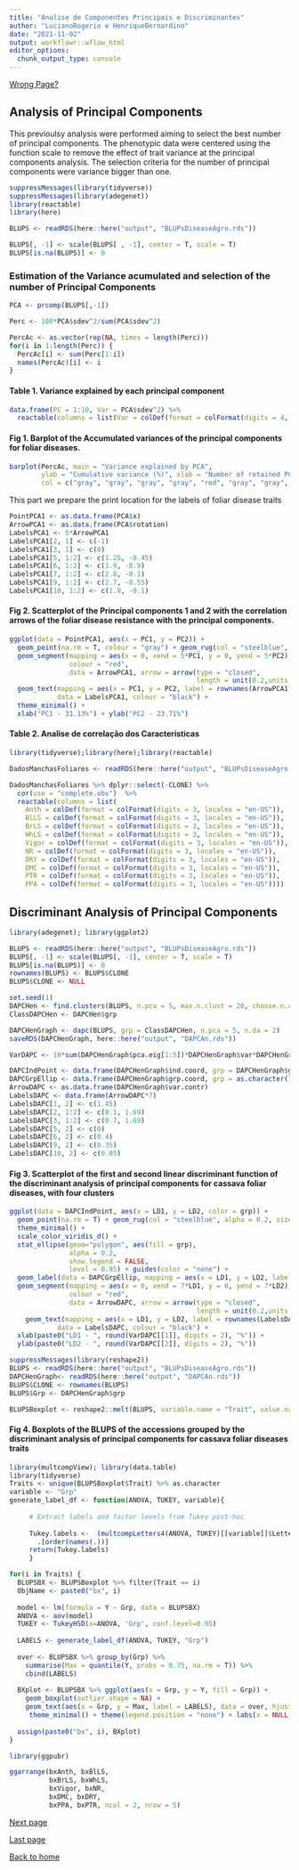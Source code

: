 ```yaml
---
title: "Analise de Componentes Principais e Discriminantes"
author: "LucianoRogerio e HenriqueBernardino"
date: "2021-11-02"
output: workflowr::wflow_html
editor_options:
  chunk_output_type: console
---
```




[Wrong Page?](index.html)

## Analysis of Principal Components

This previoulsy analysis were performed aiming to select the best number of principal components.
The phenotypic data were centered using the function scale to remove the effect of trait variance at the principal components analysis.
The selection criteria for the number of principal components were variance bigger than one.

```r
suppressMessages(library(tidyverse))
suppressMessages(library(adegenet))
library(reactable)
library(here)

BLUPS <- readRDS(here::here("output", "BLUPsDiseaseAgro.rds"))

BLUPS[, -1] <- scale(BLUPS[ , -1], center = T, scale = T)
BLUPS[is.na(BLUPS)] <- 0
```


### Estimation of the Variance acumulated and selection of the number of Principal Components

```r
PCA <- prcomp(BLUPS[,-1])

Perc <- 100*PCA$sdev^2/sum(PCA$sdev^2)

PercAc <- as.vector(rep(NA, times = length(Perc)))
for(i in 1:length(Perc)) {
  PercAc[i] <- sum(Perc[1:i])
  names(PercAc)[i] <- i
}
```

#### Table 1. Variance explained by each principal component
```r
data.frame(PC = 1:10, Var = PCA$sdev^2) %>%
  reactable(columns = list(Var = colDef(format = colFormat(digits = 4, locales = "en-US"))))
```

#### Fig 1. Barplot of the Accumulated variances of the principal components for foliar diseases.
```r
barplot(PercAc, main = "Variance explained by PCA",
        ylab = "Cumulative variance (%)", xlab = "Number of retained PCs",
        col = c("gray", "gray", "gray", "gray", "red", "gray", "gray", "gray", "gray", "gray"))
```

This part we prepare the print location for the labels of foliar disease traits

```r
PointPCA1 <- as.data.frame(PCA$x)
ArrowPCA1 <- as.data.frame(PCA$rotation)
LabelsPCA1 <- 5*ArrowPCA1
LabelsPCA1[2, 1] <- c(-1)
LabelsPCA1[3, 1] <- c(0)
LabelsPCA1[5, 1:2] <- c(1.25, -0.45)
LabelsPCA1[6, 1:2] <- c(1.9, -0.9)
LabelsPCA1[7, 1:2] <- c(2.8, -0.1)
LabelsPCA1[9, 1:2] <- c(2.7, -0.55)
LabelsPCA1[10, 1:2] <- c(1.9, -0.1)
```

#### Fig 2. Scatterplot of the Principal components 1 and 2 with the correlation arrows of the foliar disease resistance with the principal components.
```r
ggplot(data = PointPCA1, aes(x = PC1, y = PC2)) +
  geom_point(na.rm = T, colour = "gray") + geom_rug(col = "steelblue", alpha = 0.2, size = 1.5) +
  geom_segment(mapping = aes(x = 0, xend = 5*PC1, y = 0, yend = 5*PC2),
               colour = "red",
               data = ArrowPCA1, arrow = arrow(type = "closed",
                                               length = unit(0.2,units = "cm"))) +
  geom_text(mapping = aes(x = PC1, y = PC2, label = rownames(ArrowPCA1)),
            data = LabelsPCA1, colour = "black") + 
  theme_minimal() +
  xlab("PC1 - 31.13%") + ylab("PC2 - 23.71%")
```

#### Table 2. Analise de correlação dos Caracteristicas 
```r
library(tidyverse);library(here);library(reactable)

DadosManchasFoliares <- readRDS(here::here("output", "BLUPsDiseaseAgro.rds"))

DadosManchasFoliares %>% dplyr::select(-CLONE) %>% 
  cor(use = "complete.obs")  %>%
  reactable(columns = list(
    Anth = colDef(format = colFormat(digits = 3, locales = "en-US")),
    BlLS = colDef(format = colFormat(digits = 3, locales = "en-US")),
    BrLS = colDef(format = colFormat(digits = 3, locales = "en-US")),
    WhLS = colDef(format = colFormat(digits = 3, locales = "en-US")),
    Vigor = colDef(format = colFormat(digits = 3, locales = "en-US")),
    NR = colDef(format = colFormat(digits = 3, locales = "en-US")),
    DRY = colDef(format = colFormat(digits = 3, locales = "en-US")),
    DMC = colDef(format = colFormat(digits = 3, locales = "en-US")),
    PTR = colDef(format = colFormat(digits = 3, locales = "en-US")),
    PPA = colDef(format = colFormat(digits = 3, locales = "en-US"))))
```

## Discriminant Analysis of Principal Components

```r
library(adegenet); library(ggplot2)

BLUPS <- readRDS(here::here("output", "BLUPsDiseaseAgro.rds"))
BLUPS[, -1] <- scale(BLUPS[, -1], center = T, scale = T)
BLUPS[is.na(BLUPS)] <- 0
rownames(BLUPS) <- BLUPS$CLONE
BLUPS$CLONE <- NULL

set.seed(1)
DAPCHen <- find.clusters(BLUPS, n.pca = 5, max.n.clust = 20, choose.n.clust = FALSE, criterion = "diffNgroup")
ClassDAPCHen <- DAPCHen$grp

DAPCHenGraph <- dapc(BLUPS, grp = ClassDAPCHen, n.pca = 5, n.da = 2)
saveRDS(DAPCHenGraph, here::here("output", "DAPCAn.rds"))

VarDAPC <- 10*sum(DAPCHenGraph$pca.eig[1:5])*DAPCHenGraph$var*DAPCHenGraph$eig/sum(DAPCHenGraph$eig)

DAPCIndPoint <- data.frame(DAPCHenGraph$ind.coord, grp = DAPCHenGraph$grp)
DAPCGrpEllip <- data.frame(DAPCHenGraph$grp.coord, grp = as.character(1:3))
ArrowDAPC <- as.data.frame(DAPCHenGraph$var.contr)
LabelsDAPC <- data.frame(ArrowDAPC*7)
LabelsDAPC[1, 2] <- c(1.45)
LabelsDAPC[2, 1:2] <- c(0.1, 1.69)
LabelsDAPC[3, 1:2] <- c(0.7, 1.69)
LabelsDAPC[5, 2] <- c(0)
LabelsDAPC[6, 2] <- c(0.4)
LabelsDAPC[9, 2] <- c(0.35)
LabelsDAPC[10, 2] <- c(0.05)
```

#### Fig 3. Scatterplot of the first and second linear discriminant function of the discriminant analysis of principal components for cassava foliar diseases, with four clusters
```r
ggplot(data = DAPCIndPoint, aes(x = LD1, y = LD2, color = grp)) +
  geom_point(na.rm = T) + geom_rug(col = "steelblue", alpha = 0.2, size = 1.5) +
  theme_minimal() +
  scale_color_viridis_d() +
  stat_ellipse(geom="polygon", aes(fill = grp), 
               alpha = 0.2, 
               show.legend = FALSE, 
               level = 0.95) + guides(color = "none") + 
  geom_label(data = DAPCGrpEllip, mapping = aes(x = LD1, y = LD2, label = grp)) +
  geom_segment(mapping = aes(x = 0, xend = 7*LD1, y = 0, yend = 7*LD2),
               colour = "red",
               data = ArrowDAPC, arrow = arrow(type = "closed",
                                               length = unit(0.2,units = "cm"))) +
    geom_text(mapping = aes(x = LD1, y = LD2, label = rownames(LabelsDAPC)),
            data = LabelsDAPC, colour = "black") +
  xlab(paste0("LD1 - ", round(VarDAPC[[1]], digits = 2), "%")) +
  ylab(paste0("LD2 - ", round(VarDAPC[[2]], digits = 2), "%"))
```

```r
suppressMessages(library(reshape2))
BLUPS <- readRDS(here::here("output", "BLUPsDiseaseAgro.rds"))
DAPCHenGraph<- readRDS(here::here("output", "DAPCAn.rds"))
BLUPS$CLONE <- rownames(BLUPS)
BLUPS$Grp <- DAPCHenGraph$grp

BLUPSBoxplot <- reshape2::melt(BLUPS, variable.name = "Trait", value.name = "Y", id.vars = c("CLONE", "Grp"))
```

#### Fig 4. Boxplots of the BLUPS of the accessions grouped by the discriminant analysis of principal components for cassava foliar diseases traits
```r
library(multcompView); library(data.table)
library(tidyverse)
Traits <- unique(BLUPSBoxplot$Trait) %>% as.character
variable <- "Grp"
generate_label_df <- function(ANOVA, TUKEY, variable){
 
     # Extract labels and factor levels from Tukey post-hoc 
     
     Tukey.labels <-  (multcompLetters4(ANOVA, TUKEY)[[variable]]$Letters) %>% 
       .[order(names(.))]
     return(Tukey.labels)
     }

for(i in Traits) {
  BLUPSBX <- BLUPSBoxplot %>% filter(Trait == i)
  ObjName <- paste0("bx", i)
  
  model <- lm(formula = Y ~ Grp, data = BLUPSBX)
  ANOVA <- aov(model)
  TUKEY <- TukeyHSD(x=ANOVA, 'Grp', conf.level=0.95)
  
  LABELS <- generate_label_df(ANOVA, TUKEY, "Grp")
  
  over <- BLUPSBX %>% group_by(Grp) %>%
    summarise(Max = quantile(Y, probs = 0.75, na.rm = T)) %>% 
    cbind(LABELS)
  
  BXplot <- BLUPSBX %>% ggplot(aes(x = Grp, y = Y, fill = Grp)) +
    geom_boxplot(outlier.shape = NA) +
    geom_text(aes(x = Grp, y = Max, label = LABELS), data = over, hjust = 1.5, vjust = -0.2) +
     theme_minimal() + theme(legend.position = "none") + labs(x = NULL, y = i)
  
  assign(paste0("bx", i), BXplot)
}

library(ggpubr)

ggarrange(bxAnth, bxBlLS,
          bxBrLS, bxWhLS,
          bxVigor, bxNR,
          bxDMC, bxDRY,
          bxPPA, bxPTR, ncol = 2, nrow = 5)
```

[Next page](Den_IndSH.html)

[Last page](AnalisesModelosMistos.html)

[Back to home](index.html)
